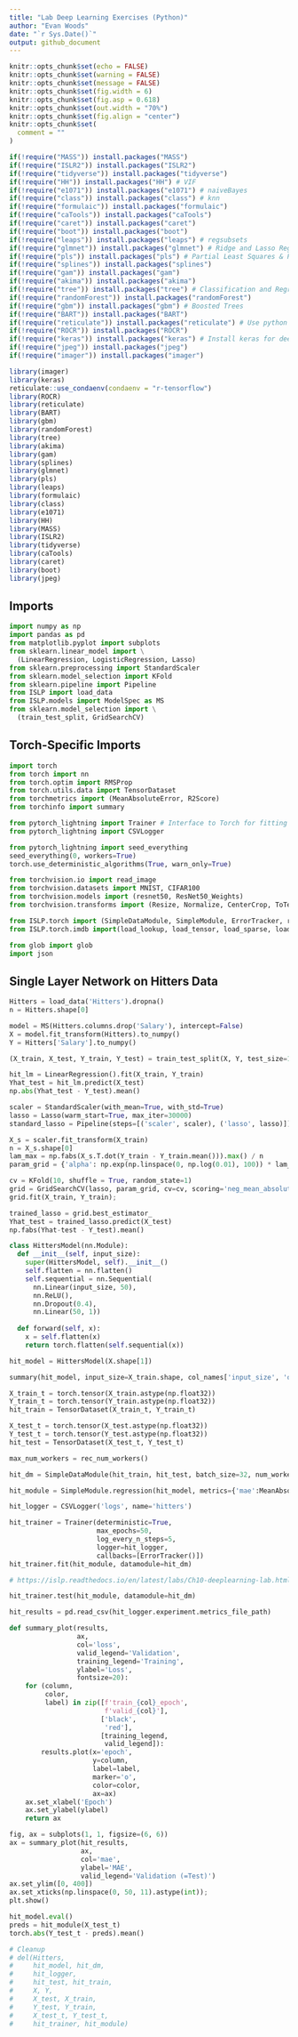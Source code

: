 ```yaml
---
title: "Lab Deep Learning Exercises (Python)"
author: "Evan Woods"
date: "`r Sys.Date()`"
output: github_document
---
```



```r
knitr::opts_chunk$set(echo = FALSE)
knitr::opts_chunk$set(warning = FALSE)
knitr::opts_chunk$set(message = FALSE)
knitr::opts_chunk$set(fig.width = 6)
knitr::opts_chunk$set(fig.asp = 0.618)
knitr::opts_chunk$set(out.width = "70%")
knitr::opts_chunk$set(fig.align = "center")
knitr::opts_chunk$set(
  comment = ""
)
```

```r
if(!require("MASS")) install.packages("MASS")
if(!require("ISLR2")) install.packages("ISLR2")
if(!require("tidyverse")) install.packages("tidyverse")
if(!require("HH")) install.packages("HH") # VIF
if(!require("e1071")) install.packages("e1071") # naiveBayes
if(!require("class")) install.packages("class") # knn
if(!require("formulaic")) install.packages("formulaic")
if(!require("caTools")) install.packages("caTools")
if(!require("caret")) install.packages("caret")
if(!require("boot")) install.packages("boot")
if(!require("leaps")) install.packages("leaps") # regsubsets
if(!require("glmnet")) install.packages("glmnet") # Ridge and Lasso Regression
if(!require("pls")) install.packages("pls") # Partial Least Squares & Principal Component Regression
if(!require("splines")) install.packages("splines")
if(!require("gam")) install.packages("gam")
if(!require("akima")) install.packages("akima")
if(!require("tree")) install.packages("tree") # Classification and Regression Trees
if(!require("randomForest")) install.packages("randomForest")
if(!require("gbm")) install.packages("gbm") # Boosted Trees
if(!require("BART")) install.packages("BART")
if(!require("reticulate")) install.packages("reticulate") # Use python objects in R
if(!require("ROCR")) install.packages("ROCR")
if(!require("keras")) install.packages("keras") # Install keras for deep learning
if(!require("jpeg")) install.packages("jpeg")
if(!require("imager")) install.packages("imager")

library(imager)
library(keras)
reticulate::use_condaenv(condaenv = "r-tensorflow")
library(ROCR)
library(reticulate)
library(BART)
library(gbm)
library(randomForest)
library(tree)
library(akima)
library(gam)
library(splines)
library(glmnet)
library(pls)
library(leaps)
library(formulaic)
library(class)
library(e1071)
library(HH)
library(MASS)
library(ISLR2)
library(tidyverse)
library(caTools)
library(caret)
library(boot)
library(jpeg)
```

## Imports
```python
import numpy as np
import pandas as pd
from matplotlib.pyplot import subplots
from sklearn.linear_model import \
  (LinearRegression, LogisticRegression, Lasso)
from sklearn.preprocessing import StandardScaler
from sklearn.model_selection import KFold
from sklearn.pipeline import Pipeline
from ISLP import load_data
from ISLP.models import ModelSpec as MS
from sklearn.model_selection import \
  (train_test_split, GridSearchCV)
```

## Torch-Specific Imports
```python
import torch
from torch import nn
from torch.optim import RMSProp
from torch.utils.data import TensorDataset
from torchmetrics import (MeanAbsoluteError, R2Score)
from torchinfo import summary

from pytorch_lightning import Trainer # Interface to Torch for fitting models
from pytorch_lightning import CSVLogger

from pytorch_lightning import seed_everything
seed_everything(0, workers=True)
torch.use_deterministic_algorithms(True, warn_only=True)
```

```python
from torchvision.io import read_image
from torchvision.datasets import MNIST, CIFAR100
from torchvision.models import (resnet50, ResNet50_Weights)
from torchvision.transforms import (Resize, Normalize, CenterCrop, ToTensor)
```

```python
from ISLP.torch import (SimpleDataModule, SimpleModule, ErrorTracker, rec_num_workers)
from ISLP.torch.imdb import(load_lookup, load_tensor, load_sparse, load_sequential)
```

```python
from glob import glob
import json
```

## Single Layer Network on Hitters Data
```python
Hitters = load_data('Hitters').dropna()
n = Hitters.shape[0]
```

```python
model = MS(Hitters.columns.drop('Salary'), intercept=False)
X = model.fit_transform(Hitters).to_numpy()
Y = Hitters['Salary'].to_numpy()
```

```python
(X_train, X_test, Y_train, Y_test) = train_test_split(X, Y, test_size=1/3, random_state=1)
```

```python
hit_lm = LinearRegression().fit(X_train, Y_train)
Yhat_test = hit_lm.predict(X_test)
np.abs(Yhat_test - Y_test).mean()
```

```python
scaler = StandardScaler(with_mean=True, with_std=True)
lasso = Lasso(warm_start=True, max_iter=30000)
standard_lasso = Pipeline(steps=[('scaler', scaler), ('lasso', lasso)])
```

```python
X_s = scaler.fit_transform(X_train)
n = X_s.shape[0]
lam_max = np.fabs(X_s.T.dot(Y_train - Y_train.mean())).max() / n
param_grid = {'alpha': np.exp(np.linspace(0, np.log(0.01), 100)) * lam_max}
```

```python
cv = KFold(10, shuffle = True, random_state=1)
grid = GridSearchCV(lasso, param_grid, cv=cv, scoring='neg_mean_absolute_error')
grid.fit(X_train, Y_train);
```

```python
trained_lasso = grid.best_estimator_
Yhat_test = trained_lasso.predict(X_test)
np.fabs(Yhat-test - Y_test).mean()
```

```python
class HittersModel(nn.Module):
  def __init__(self, input_size):
    super(HittersModel, self).__init__()
    self.flatten = nn.flatten()
    self.sequential = nn.Sequential(
      nn.Linear(input_size, 50),
      nn.ReLU(),
      nn.Dropout(0.4),
      nn.Linear(50, 1))
      
  def forward(self, x):
    x = self.flatten(x)
    return torch.flatten(self.sequential(x))
```

```python
hit_model = HittersModel(X.shape[1])
```

```python
summary(hit_model, input_size=X_train.shape, col_names['input_size', 'output_size', 'num_params'])
```

```python
X_train_t = torch.tensor(X_train.astype(np.float32))
Y_train_t = torch.tensor(Y_train.astype(np.float32))
hit_train = TensorDataset(X_train_t, Y_train_t)
```

```python
X_test_t = torch.tensor(X_test.astype(np.float32))
Y_test_t = torch.tensor(Y_test.astype(np.float32))
hit_test = TensorDataset(X_test_t, Y_test_t)
```

```python
max_num_workers = rec_num_workers()
```

```python
hit_dm = SimpleDataModule(hit_train, hit_test, batch_size=32, num_workers=min(4, max_num_workers), validation=hit_test)
```

```python
hit_module = SimpleModule.regression(hit_model, metrics={'mae':MeanAbsoluteError()})
```

```python
hit_logger = CSVLogger('logs', name='hitters')
```

```python
hit_trainer = Trainer(deterministic=True,
                      max_epochs=50,
                      log_every_n_steps=5,
                      logger=hit_logger,
                      callbacks=[ErrorTracker()])
hit_trainer.fit(hit_module, datamodule=hit_dm)
```

```python
# https://islp.readthedocs.io/en/latest/labs/Ch10-deeplearning-lab.html#linear-models
```

```python
hit_trainer.test(hit_module, datamodule=hit_dm)
```

```python
hit_results = pd.read_csv(hit_logger.experiment.metrics_file_path)
```

```python
def summary_plot(results,
                 ax,
                 col='loss',
                 valid_legend='Validation',
                 training_legend='Training',
                 ylabel='Loss',
                 fontsize=20):
    for (column,
         color,
         label) in zip([f'train_{col}_epoch',
                        f'valid_{col}'],
                       ['black',
                        'red'],
                       [training_legend,
                        valid_legend]):
        results.plot(x='epoch',
                     y=column,
                     label=label,
                     marker='o',
                     color=color,
                     ax=ax)
    ax.set_xlabel('Epoch')
    ax.set_ylabel(ylabel)
    return ax
```

```python
fig, ax = subplots(1, 1, figsize=(6, 6))
ax = summary_plot(hit_results, 
                  ax, 
                  col='mae',
                  ylabel='MAE',
                  valid_legend='Validation (=Test)')
ax.set_ylim([0, 400])
ax.set_xticks(np.linspace(0, 50, 11).astype(int));
plt.show()
```

```python
hit_model.eval()
preds = hit_module(X_test_t)
torch.abs(Y_test_t - preds).mean()
```

```python
# Cleanup
# del(Hitters, 
#     hit_model, hit_dm, 
#     hit_logger, 
#     hit_test, hit_train,
#     X, Y, 
#     X_test, X_train,
#     Y_test, Y_train,
#     X_test_t, Y_test_t, 
#     hit_trainer, hit_module)
```

